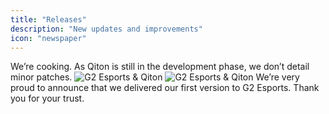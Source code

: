 ```yaml
---
title: "Releases"
description: "New updates and improvements"
icon: "newspaper"
---
```


<Update label="v1.0.0" description="coming late 2025">
    We’re cooking. As Qiton is still in the development phase, we don’t detail minor patches.
</Update>

<Update label="v0.5.5" description="4 march 2025">
    <Frame>
        <img
            className="block dark:hidden"
            src="images/releases/g2_qiton.jpg"
            alt="G2 Esports & Qiton"
        />
        <img
            className="hidden dark:block"
            src="./images/releases/g2_qiton.jpg"
            alt="G2 Esports & Qiton"
        />
    </Frame>
    We’re very proud to announce that we delivered our first version to G2 Esports. Thank you for your trust.
</Update>
